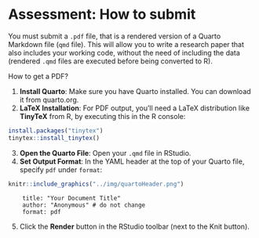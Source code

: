 # Assessment: How to submit {.unnumbered}

You must submit a `.pdf` file, that is a rendered version of a Quarto Markdown file (`qmd` file). 
This will allow you to write a research paper that also includes your working code, without the need of including the data (rendered `.qmd` files are executed before being converted to R).

How to get a PDF?

1.  **Install Quarto**: Make sure you have Quarto installed. You can download it from quarto.org.
2.  **LaTeX Installation**: For PDF output, you’ll need a LaTeX distribution like **TinyTeX** from R, by executing this in the R console:
        
```r
install.packages("tinytex")
tinytex::install_tinytex()
```
   
3.  **Open the Quarto File**: Open your `.qmd` file in RStudio.
4.  **Set Output Format**: In the YAML header at the top of your Quarto file, specify `pdf` under `format`:

```r
knitr::include_graphics("../img/quartoHeader.png")
```
    
```
    title: "Your Document Title"
    author: "Anonymous" # do not change
    format: pdf
```  

5.  Click the **Render** button in the RStudio toolbar (next to the Knit button).